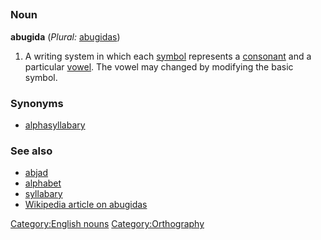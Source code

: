 =={{en}}==
===Noun===
'''abugida''' (''Plural:'' [[abugidas]])

#A writing system in which each [[symbol]] represents a [[consonant]] and a particular [[vowel]]. The vowel may changed by modifying the basic symbol.
===Synonyms===
*[[alphasyllabary]]
===See also===
*[[abjad]]
*[[alphabet]]
*[[syllabary]]
*[[w:Abugida|Wikipedia article on abugidas]]

[[Category:English nouns]]
[[Category:Orthography]]